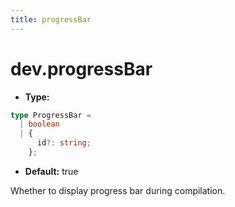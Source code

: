 ```yaml
---
title: progressBar
---
```


# dev.progressBar

- **Type:**

```ts
type ProgressBar =
  | boolean
  | {
      id?: string;
    };
```

- **Default:** true

Whether to display progress bar during compilation.


<RsbuildConfig configName="dev.progressBar" />
